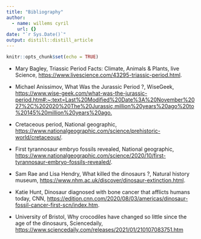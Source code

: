 ```yaml
---
title: "Bibliography"
author:
  - name: willems cyril
    url: {}
date: "`r Sys.Date()`"
output: distill::distill_article
---
```


```r
knitr::opts_chunk$set(echo = TRUE)
```

* Mary Bagley, Triassic Period Facts: Climate, Animals & Plants, live Science,
  [https://www.livescience.com/43295-triassic-period.html](https://www.livescience.com/43295-triassic-period.html).

* Michael Anissimov, What Was the Jurassic Period ?, WiseGeek,
 [https://www.wise-geek.com/what-was-the-jurassic-period.htm#:~:text=Last%20Modified%20Date%3A%20November%2027%2C%202020%20The%20Jurassic,million%20years%20ago%20to%20145%20million%20years%20ago.](https://www.wise-geek.com/what-was-the-jurassic-period.htm#:~:text=Last%20Modified%20Date%3A%20November%2027%2C%202020%20The%20Jurassic,million%20years%20ago%20to%20145%20million%20years%20ago.)

* Cretaceous period, National geographic,
 [https://www.nationalgeographic.com/science/prehistoric-world/cretaceous/](https://www.nationalgeographic.com/science/prehistoric-world/cretaceous/).

* First tyrannosaur embryo fossils revealed, National geographic,
 [https://www.nationalgeographic.com/science/2020/10/first-tyrannosaur-embryo-fossils-revealed/](https://www.nationalgeographic.com/science/2020/10/first-tyrannosaur-embryo-fossils-revealed/).
 
* Sam Rae and Lisa Hendry, What killed the dinosaurs ?, Natural history museum,
 [https://www.nhm.ac.uk/discover/dinosaur-extinction.html](https://www.nhm.ac.uk/discover/dinosaur-extinction.html).

* Katie Hunt, Dinosaur diagnosed with bone cancer that afflicts humans today, CNN,
 [https://edition.cnn.com/2020/08/03/americas/dinosaur-fossil-cancer-first-scn/index.htm](https://edition.cnn.com/2020/08/03/americas/dinosaur-fossil-cancer-first-scn/index.html).

* University of Bristol, Why crocodiles have changed so little since the age of the dinosaurs, Sciencedaily,
 [https://www.sciencedaily.com/releases/2021/01/210107083751.htm](https://www.sciencedaily.com/releases/2021/01/210107083751.htm)
